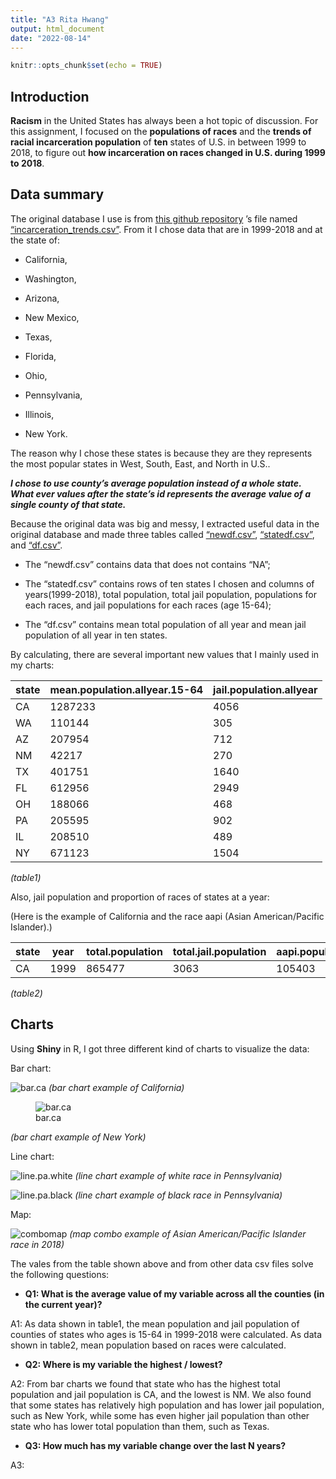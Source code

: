 ```yaml
---
title: "A3 Rita Hwang"
output: html_document
date: "2022-08-14"
---
```


```r
knitr::opts_chunk$set(echo = TRUE)
```

## Introduction

**Racism** in the United States has always been a hot topic of discussion. For this assignment, I focused on the **populations of races** and the **trends of racial incarceration population** of **ten** states of U.S. in between 1999 to 2018, to figure out **how incarceration on races changed in U.S. during 1999 to 2018**.

## Data summary

The original database I use is from [this github repository](https://github.com/vera-institute/incarceration-trends) 's file named ["incarceration_trends.csv"](csvfiles/incarceration_trends.csv). From it I chose data that are in 1999-2018 and at the state of:

 - California, 
 
 - Washington, 

 - Arizona, 
 
 - New Mexico, 
 
 - Texas, 
 
 - Florida, 
 
 - Ohio, 
 
 - Pennsylvania, 
 
 - Illinois,
 
 - New York. 
 
The reason why I chose these states is because they are they represents the most popular states in West, South, East, and North in U.S.. 

***I chose to use county's average population instead of a whole state. What ever values after the state's id represents the average value of a single county of that state.***

Because the original data was big and messy, I extracted useful data in the original database and made three tables called ["newdf.csv"](csvfiles/newdf.csv), ["statedf.csv"](csvfiles/statedf.csv), and ["df.csv"](csvfiles/df.csv). 

- The "newdf.csv" contains data that does not contains "NA"; 

- The "statedf.csv" contains rows of ten states I chosen and columns of years(1999-2018), total population, total jail population, populations for each races, and jail populations for each races (age 15-64); 

- The "df.csv" contains mean total population of all year and mean jail population of all year in ten states. 

By calculating, there are several important new values that I mainly used in my charts:

state | mean.population.allyear.15-64 | jail.population.allyear
------------- | ------------- | -------------
CA  | 1287233 | 4056
WA  | 110144 | 	305
AZ  | 207954 | 	712
NM  | 42217 | 	270
TX  | 401751 | 	1640
FL  | 612956 | 	2949
OH  | 188066 | 	468
PA  | 205595 | 	902
IL  | 208510 | 	489
NY  | 671123 | 	1504

*(table1)*

Also, jail population and proportion of races of states at a year:

(Here is the example of California and the race aapi (Asian American/Pacific Islander).)

state | year | total.population | total.jail.population | aapi.population | aapi.jail.population | aapi.jail.proportion
------------- | ------------- | ------------- | ------------- | ------------- | ------------- | ------------- |
CA | 1999 | 865477 | 3063 | 105403 | 110 | 0.035912504

*(table2)*

## Charts

Using **Shiny** in R, I got three different kind of charts to visualize the data: 

Bar chart:

![bar.ca](charts/bar.ca.jpg)
*(bar chart example of California)*

![bar.ca](charts/bar.ny.jpg)

*(bar chart example of New York)*

Line chart:

![line.pa.white](charts/line.pa.white.jpg)
*(line chart example of white race in Pennsylvania)*

![line.pa.black](charts/line.pa.black.jpg)
*(line chart example of black race in Pennsylvania)*

Map:

![combomap](charts/combomap.jpg)
*(map combo example of Asian American/Pacific Islander race in 2018)*



The vales from the table shown above and from other data csv files solve the following questions: 

- **Q1: What is the average value of my variable across all the counties (in the current year)?**

A1: As data shown in table1, the mean population and jail population of counties of states who ages is 15-64 in 1999-2018 were calculated. As data shown in table2, mean population based on races were calculated.

- **Q2: Where is my variable the highest / lowest?**

A2: From bar charts we found that state who has the highest total population and jail population is CA, and the lowest is NM. We also found that some states has relatively high population and has lower jail population, such as New York, while some has even higher jail population than other state who has lower total population than them, such as Texas. 

- **Q3: How much has my variable change over the last N years?**

A3: 